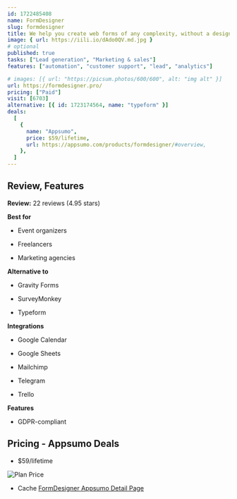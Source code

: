 ```yaml
---
id: 1722485408
name: FormDesigner
slug: formdesigner
title: We help you create web forms of any complexity, without a designer or programmer
image: { url: https://iili.io/dAdo0QV.md.jpg }
# optional
published: true
tasks: ["Lead generation", "Marketing & sales"]
features: ["automation", "customer support", "lead", "analytics"]

# images: [{ url: "https://picsum.photos/600/600", alt: "img alt" }]
url: https://formdesigner.pro/
pricing: ["Paid"]
visit: [6703]
alternative: [{ id: 1723174564, name: "typeform" }]
deals:
  [
    {
      name: "Appsumo",
      price: $59/lifetime,
      url: https://appsumo.com/products/formdesigner/#overview,
    },
  ]
---
```


## Review, Features

**Review:** 22 reviews (4.95 stars)

**Best for**

- Event organizers

- Freelancers

- Marketing agencies

**Alternative to**

- Gravity Forms

- SurveyMonkey

- Typeform

**Integrations**

- Google Calendar

- Google Sheets

- Mailchimp

- Telegram

- Trello

**Features**

- GDPR-compliant

## Pricing - Appsumo Deals

- $59/lifetime

<Img src="https://iili.io/dAdhbIf.png" alt="Plan Price" />

- Cache [FormDesigner Appsumo Detail Page](https://iili.io/dAdjT21.png)
